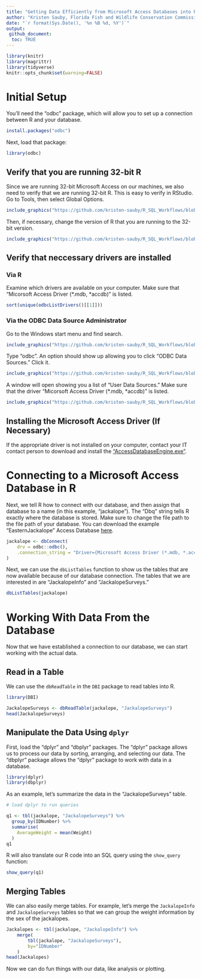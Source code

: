 ```yaml
---
title: "Getting Data Efficiently from Microsoft Access Databases into R"
author: "Kristen Sauby, Florida Fish and Wildlife Conservation Commission,"  
date: "`r format(Sys.Date(), '%n %B %d, %Y')`"
output:  
 github_document:  
  toc: TRUE
---
```


```r
library(knitr)
library(magrittr)
library(tidyverse)
knitr::opts_chunk$set(warning=FALSE)
```


# Initial Setup {.tabset}

You'll need the "odbc" package, which will allow you to set up a connection between R and your database.

```r
install.packages("odbc")
```

Next, load that package:
```r
library(odbc)
```

## Verify that you are running 32-bit R

Since we are running 32-bit Microsoft Access on our machines, we also need to verify that we are running 32-bit R. This is easy to verify in RStudio. Go to Tools, then select Global Options.

```r
include_graphics("https://github.com/kristen-sauby/R_SQL_Workflows/blob/master/code/Workflows/GlobalOptions.png")
```

Then, if necessary, change the version of R that you are running to the 32-bit version.

```r
include_graphics("https://github.com/kristen-sauby/R_SQL_Workflows/blob/master/code/Workflows/RStudio32bit.jpg")
```


## Verify that neccessary drivers are installed

### Via R

Examine which drivers are available on your computer. Make sure that "Micorsoft Access Driver (\*.mdb, \*accdb)" is listed.

```r
sort(unique(odbcListDrivers()[[1]]))
```


### Via the ODBC Data Source Administrator

Go to the Windows start menu and find search.

```r
include_graphics("https://github.com/kristen-sauby/R_SQL_Workflows/blob/master/code/Workflows/Windows_search.png")
```

Type "odbc". An option should show up allowing you to click "ODBC Data Sources." Click it.

```r
include_graphics("https://github.com/kristen-sauby/R_SQL_Workflows/blob/master/code/Workflows/odbc.png")
```
 
A window will open showing you a list of "User Data Sources."  Make sure that the driver "Micorsoft Access Driver (\*.mdb, \*accdb)" is listed.

```r
include_graphics("https://github.com/kristen-sauby/R_SQL_Workflows/blob/master/code/Workflows/drivers.png")
```


## Installing the Microsoft Access Driver (If Necessary)

If the appropriate driver is not installed on your computer, contact your IT contact person to download and install the  ["AccessDatabaseEngine.exe"](https://www.microsoft.com/en-us/download/details.aspx?id=54920 "Access Database Engine").


<!--  ## Accessing Microsoft Access Database with .accdb File Extension



## Accessing Microsoft Access Database with .mdb File Extension

Next, make sure that you are running *32-bit* R. In RStudio, go to Tools -> Global Options, and then at the top of the window it will give you the option to change to change the R version. Change it to 32-bit, and restart R.

```r
# this works but doesn't get it in a format usable by dplyr
con <- odbcDriverConnect('Driver={Microsoft Access Driver (*.mdb)};DBQ=C:/Users/Kristen.Sauby/Desktop/Nightlight_20181011.mdb')
```
-->



# Connecting to a  Microsoft Access Database in R {.tabset}


Next, we tell R how to connect with our database, and then assign that database to a name (in this example, "jackalope"). The "Dbq" string tells R exactly where the database is stored. Make sure to change the file path to the file path of your database. You can download the example "EasternJackalope" Access Database  [here](https://github.com/kristen-sauby/R_SQL_Workflows/blob/master/EasternJackalope.accdb "Eastern Jackalope Data! =D").

```r
jackalope <- dbConnect(
	drv = odbc::odbc(), 
	.connection_string = "Driver={Microsoft Access Driver (*.mdb, *.accdb)}; Dbq=C:/Users/Kristen.Sauby/Documents/Projects/Data_Management_Workflows/R_SQL_Workflows/EasternJackalope.accdb"
)
```


Next, we can use the `dbListTables` function to show us the tables that are now available because of our database connection. The tables that we are interested in are "JackalopeInfo" and "JackalopeSurveys."

```r
dbListTables(jackalope)
```

# Working With Data From the Database {.tabset}


Now that we have established a connection to our database, we can start working with the actual data.

## Read in a Table

We can use the `dbReadTable` in the `DBI` package to read tables into R.

```r
library(DBI)

JackalopeSurveys <- dbReadTable(jackalope, "JackalopeSurveys")
head(JackalopeSurveys)
```

## Manipulate the Data Using `dplyr`

First, load the "dplyr" and "dbplyr" packages. The "dplyr" package allows us to process our data by sorting, arranging, and selecting our data. The "dbplyr" package allows the "dplyr" package to work with data in a database.

```r
library(dplyr)
library(dbplyr)
```

As an example, let's summarize the data in the "JackalopeSurveys" table.

```r
# load dplyr to run queries

q1 <- tbl(jackalope, "JackalopeSurveys") %>%
  group_by(IDNumber) %>%
  summarise(
    AverageWeight = mean(Weight)
  )
q1
```


R will also translate our R code into an SQL query using the `show_query` function:
```r
show_query(q1)
```


## Merging Tables

We can also easily merge tables. For example, let's merge the `JackalopeInfo` and `JackalopeSurveys` tables so that we can group the weight information by the sex of the jackalopes.

```r
Jackalopes <- tbl(jackalope, "JackalopeInfo") %>%
	merge(
		tbl(jackalope, "JackalopeSurveys"), 
		by="IDNumber"
	)
head(Jackalopes)
```

Now we can do fun things with our data, like analysis or plotting.
